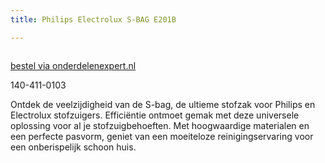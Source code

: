 ```yaml
---
title: Philips Electrolux S-BAG E201B

---
```



<Image src={imageProduct} width={imageProduct.width} alt="" />

[bestel via onderdelenexpert.nl](https://www.onderdelenexpert.nl/philips-electrolux-stofzak-s-bag-e201s-9001684589)

140-411-0103

Ontdek de veelzijdigheid van de S-bag, de ultieme stofzak voor Philips en Electrolux stofzuigers. Efficiëntie ontmoet gemak met deze universele oplossing voor al je stofzuigbehoeften. Met hoogwaardige materialen en een perfecte pasvorm, geniet van een moeiteloze reinigingservaring voor een onberispelijk schoon huis.
